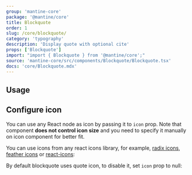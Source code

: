 ```yaml
---
group: 'mantine-core'
package: '@mantine/core'
title: Blockquote
order: 1
slug: /core/blockquote/
category: 'typography'
description: 'Display quote with optional cite'
props: ['Blockquote']
import: "import { Blockquote } from '@mantine/core';"
source: 'mantine-core/src/components/Blockquote/Blockquote.tsx'
docs: 'core/Blockquote.mdx'
---
```



## Usage

<Demo data={BlockquoteDemos.configurator} />

## Configure icon

You can use any React node as icon by passing it to `icon` prop.
Note that component **does not control icon size** and you need to specify it manually on icon component for better fit.

You can use icons from any react icons library, for example,
[radix icons](https://icons.modulz.app/), [feather icons](https://feathericons.com/)
or [react-icons](https://react-icons.github.io/react-icons):

<Demo data={BlockquoteDemos.icon} />

By default blockquote uses quote icon, to disable it, set `icon` prop to null:

<Demo data={BlockquoteDemos.noIcon} />
